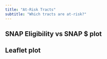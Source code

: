 ```yaml
---
title: "At-Risk Tracts"
subtitle: "Which tracts are at-risk?"
---
```

## SNAP Eligibility vs SNAP $ plot

## Leaflet plot